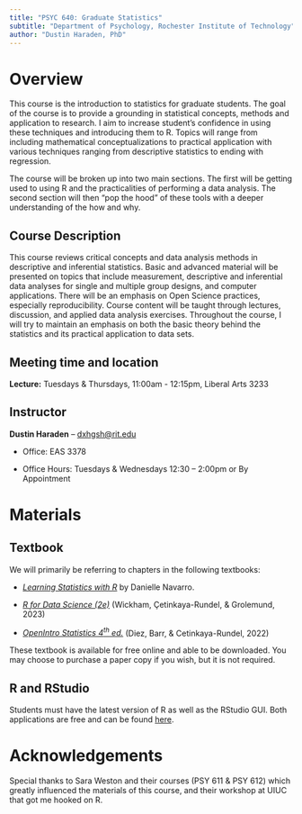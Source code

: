 ```yaml
---
title: "PSYC 640: Graduate Statistics"
subtitle: "Department of Psychology, Rochester Institute of Technology"
author: "Dustin Haraden, PhD"
---
```


# Overview

This course is the introduction to statistics for graduate students. The goal of the course is to provide a grounding in statistical concepts, methods and application to research. I aim to increase student's confidence in using these techniques and introducing them to R. Topics will range from including mathematical conceptualizations to practical application with various techniques ranging from descriptive statistics to ending with regression.

The course will be broken up into two main sections. The first will be getting used to using R and the practicalities of performing a data analysis. The second section will then "pop the hood" of these tools with a deeper understanding of the how and why.

## Course Description

This course reviews critical concepts and data analysis methods in descriptive and inferential statistics. Basic and advanced material will be presented on topics that include measurement, descriptive and inferential data analyses for single and multiple group designs, and computer applications. There will be an emphasis on Open Science practices, especially reproducibility. Course content will be taught through lectures, discussion, and applied data analysis exercises. Throughout the course, I will try to maintain an emphasis on both the basic theory behind the statistics and its practical application to data sets.

## Meeting time and location

**Lecture:** Tuesdays & Thursdays, 11:00am - 12:15pm, Liberal Arts 3233

## Instructor

**Dustin Haraden** -- [dxhgsh\@rit.edu](mailto:dxhgsh@rit.edu)

-   Office: EAS 3378

-   Office Hours: Tuesdays & Wednesdays 12:30 – 2:00pm or By Appointment

# Materials

## Textbook

We will primarily be referring to chapters in the following textbooks:

-   [*Learning Statistics with R*](https://learningstatisticswithr-bookdown.netlify.com/index.html){target="_blank} by Danielle Navarro.

-   [*R for Data Science (2e)*](https://r4ds.hadley.nz/){target="_blank} (Wickham, Çetinkaya-Rundel, & Grolemund, 2023)

-   [*OpenIntro Statistics 4^th^ ed.*](https://www.openintro.org/book/os/){target="_blank} (Diez, Barr, & Cetinkaya-Rundel, 2022)

These textbook is available for free online and able to be downloaded. You may choose to purchase a paper copy if you wish, but it is not required.

## R and RStudio

Students must have the latest version of R as well as the RStudio GUI. Both applications are free and can be found [here](https://posit.co/download/rstudio-desktop/#download){target="_blank}.

# Acknowledgements

Special thanks to Sara Weston and their courses (PSY 611 & PSY 612) which greatly influenced the materials of this course, and their workshop at UIUC that got me hooked on R.
